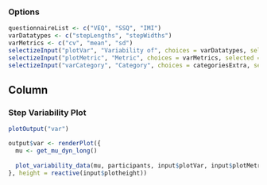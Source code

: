 ### Options

```r
questionnaireList <- c("VEQ", "SSQ", "IMI")
varDatatypes <- c("stepLengths", "stepWidths")
varMetrics <- c("cv", "mean", "sd")
selectizeInput("plotVar", "Variability of", choices = varDatatypes, selected = varDatatypes[1], multiple = FALSE)
selectizeInput("plotMetric", "Metric", choices = varMetrics, selected = varMetrics[1], multiple = FALSE)
selectizeInput("varCategory", "Category", choices = categoriesExtra, selected = "VFD", multiple = TRUE)
```

Column
--------------------------------------------

### Step Variability Plot  {data-height=1500}
```r
plotOutput("var")
```

```r
output$var <- renderPlot({
  mu <- get_mu_dyn_long()
  
  plot_variability_data(mu, participants, input$plotVar, input$plotMetric, input$varCategory, baseSize = input$baseSize)
}, height = reactive(input$plotheight))
```
